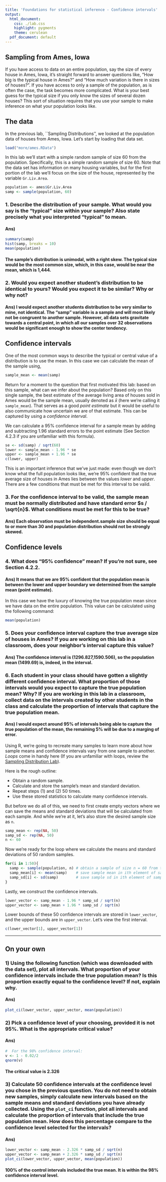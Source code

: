```yaml
---
title: 'Foundations for statistical inference - Confidence intervals'
output:
  html_document:
    css: ./lab.css
    highlight: pygments
    theme: cerulean
  pdf_document: default
---
```


## Sampling from Ames, Iowa

If you have access to data on an entire population, say the size of every 
house in Ames, Iowa, it's straight forward to answer questions like, "How big 
is the typical house in Ames?" and "How much variation is there in sizes of 
houses?". If you have access to only a sample of the population, as is often 
the case, the task becomes more complicated. What is your best guess for the 
typical size if you only know the sizes of several dozen houses? This sort of 
situation requires that you use your sample to make inference on what your 
population looks like.

## The data

In the previous lab, ``Sampling Distributions'', we looked at the population data
of houses from Ames, Iowa. Let's start by loading that data set.

```r
load("more/ames.RData")
```

In this lab we'll start with a simple random sample of size 60 from the 
population. Specifically, this is a simple random sample of size 60. Note that 
the data set has information on many housing variables, but for the first 
portion of the lab we'll focus on the size of the house, represented by the 
variable `Gr.Liv.Area`.

```r
population <- ames$Gr.Liv.Area
samp <- sample(population, 60)
```

### 1. Describe the distribution of your sample. What would you say is the "typical" size within your sample? Also        state precisely what you interpreted "typical" to mean.

#### Ans)

```r
summary(samp)
hist(samp, breaks = 10)
mean(population)
```

#### The sample's distribution is unimodal, with a right skew. The typical size would be the most common size, which,       in this case, would be near the mean, which is 1,444.

### 2. Would you expect another student's distribution to be identical to yours? Would you expect it to be similar?      Why or why not?

#### Ans) I would expect another students distribution to be very similar to mine, not identical. The “samp” variable      is a sample and will most likely not be congruent to another sample. However, all data sets gravitate towards a      central point, in which all our samples over 32 observations would be significant enough to show the center          tendency.


## Confidence intervals

One of the most common ways to describe the typical or central value of a 
distribution is to use the mean. In this case we can calculate the mean of the 
sample using,

```r
sample_mean <- mean(samp)
```

Return for a moment to the question that first motivated this lab: based on 
this sample, what can we infer about the population? Based only on this single 
sample, the best estimate of the average living area of houses sold in Ames 
would be the sample mean, usually denoted as $\bar{x}$ (here we're calling it 
`sample_mean`). That serves as a good *point estimate* but it would be useful 
to also communicate how uncertain we are of that estimate. This can be 
captured by using a *confidence interval*.

We can calculate a 95% confidence interval for a sample mean by adding and 
subtracting 1.96 standard errors to the point estimate (See Section 4.2.3 if 
you are unfamiliar with this formula).

```r
se <- sd(samp) / sqrt(60)
lower <- sample_mean - 1.96 * se
upper <- sample_mean + 1.96 * se
c(lower, upper)
```

This is an important inference that we've just made: even though we don't know 
what the full population looks like, we're 95% confident that the true 
average size of houses in Ames lies between the values *lower* and *upper*. 
There are a few conditions that must be met for this interval to be valid.

### 3.  For the confidence interval to be valid, the sample mean must be normally distributed and have standard error      $s / \sqrt{n}$. What conditions must be met for this to be true?

#### Ans) Each observation must be independent.sample size should be equal to or more than 30 and population              distribution should not be strongly skewed.

## Confidence levels

### 4.  What does "95% confidence" mean? If you're not sure, see Section 4.2.2.

#### Ans) It means that we are 95% confident that the population mean is between the lower and upper boundary we          determined from the sample mean (point estimate). 

In this case we have the luxury of knowing the true population mean since we 
have data on the entire population. This value can be calculated using the 
following command:

```r
mean(population)
```

### 5.  Does your confidence interval capture the true average size of houses in Ames? If you are working on this lab     in a classroom, does your neighbor's interval capture this value? 

#### Ans) The confidence interval is (1296.827,1590.506), so the population mean (1499.69) is, indeed, in the             interval.

### 6.  Each student in your class should have gotten a slightly different confidence interval. What proportion of       those intervals would you expect to capture the true population mean? Why? If you are working in this lab in a       classroom, collect data on the intervals created by other students in the class and calculate the proportion of      intervals that capture the true population mean.

#### Ans) I would expect around 95% of intervals being able to capture the true population of the mean, the remaining      5% will be due to a marging of error.

Using R, we're going to recreate many samples to learn more about how sample 
means and confidence intervals vary from one sample to another. *Loops* come 
in handy here (If you are unfamiliar with loops, review the [Sampling Distribution Lab](http://htmlpreview.github.io/?https://github.com/andrewpbray/oiLabs/blob/master/sampling_distributions/sampling_distributions.html)).

Here is the rough outline:

-   Obtain a random sample.
-   Calculate and store the sample's mean and standard deviation.
-   Repeat steps (1) and (2) 50 times.
-   Use these stored statistics to calculate many confidence intervals.


But before we do all of this, we need to first create empty vectors where we 
can save the means and standard deviations that will be calculated from each 
sample. And while we're at it, let's also store the desired sample size as `n`.

```r
samp_mean <- rep(NA, 50)
samp_sd <- rep(NA, 50)
n <- 60
```

Now we're ready for the loop where we calculate the means and standard deviations of 50 random samples.

```r
for(i in 1:50){
  samp <- sample(population, n) # obtain a sample of size n = 60 from the population
  samp_mean[i] <- mean(samp)    # save sample mean in ith element of samp_mean
  samp_sd[i] <- sd(samp)        # save sample sd in ith element of samp_sd
}
```

Lastly, we construct the confidence intervals.

```r
lower_vector <- samp_mean - 1.96 * samp_sd / sqrt(n) 
upper_vector <- samp_mean + 1.96 * samp_sd / sqrt(n)
```

Lower bounds of these 50 confidence intervals are stored in `lower_vector`, 
and the upper bounds are in `upper_vector`. Let's view the first interval.

```r
c(lower_vector[1], upper_vector[1])
```

* * *

## On your own

### 1)  Using the following function (which was downloaded with the data set),  plot all intervals. What proportion      of your confidence intervals include the true population mean? Is this proportion exactly equal to the               confidence level? If not, explain why.

#### Ans)

```r
plot_ci(lower_vector, upper_vector, mean(population))
```

### 2)  Pick a confidence level of your choosing, provided it is not 95%. What is the appropriate critical value?

#### Ans)
```r
#  For the 98% confidence interval: 
v <- 1 - 0.02/2
qnorm(v)
```

#### The critical value is 2.326

### 3)   Calculate 50 confidence intervals at the confidence level you chose in the  previous question. You do not       need to obtain new samples, simply calculate new intervals based on the sample means and standard deviations you     have  already collected. Using the `plot_ci` function, plot all intervals and  calculate the proportion of           intervals that include the true population  mean. How does this percentage compare to the confidence level           selected for the intervals?

#### Ans)

```r
lower_vector <- samp_mean - 2.326 * samp_sd / sqrt(n) 
upper_vector <- samp_mean + 2.326 * samp_sd / sqrt(n)
plot_ci(lower_vector, upper_vector, mean(population))
```

#### 100% of the control intervals included the true mean. It is within the 98% confidence interval level.



